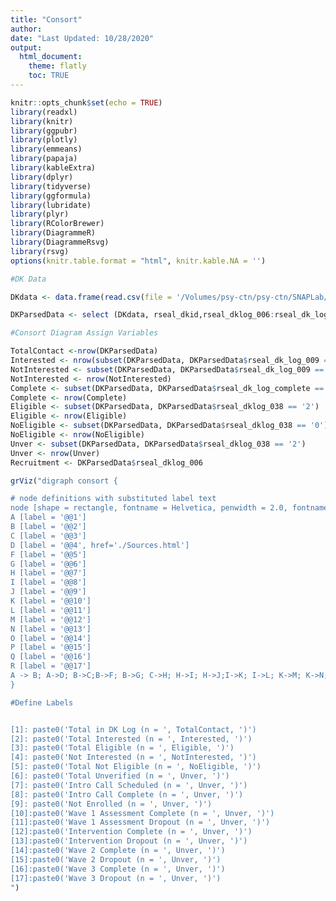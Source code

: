 ```yaml
---
title: "Consort"
author: 
date: "Last Updated: 10/28/2020"
output: 
  html_document:
    theme: flatly
    toc: TRUE
---
```

```r

knitr::opts_chunk$set(echo = TRUE)
library(readxl)
library(knitr)
library(ggpubr)
library(plotly)
library(emmeans)
library(papaja)
library(kableExtra)
library(dplyr)
library(tidyverse)
library(ggformula)
library(lubridate)
library(plyr)
library(RColorBrewer)
library(DiagrammeR)
library(DiagrammeRsvg)
library(rsvg)
options(knitr.table.format = "html", knitr.kable.NA = '') 
```

```r
#DK Data

DKdata <- data.frame(read.csv(file = '/Volumes/psy-ctn/psy-ctn/SNAPLab/SNAP Projects/SEAL/00_rSEAL/02_rSEAL_Data/PreStudy/DK_Log/Raw_Data/DKLog_rSEAL_23OCT2020.csv'))

DKParsedData <- select (DKdata, rseal_dkid,rseal_dklog_006:rseal_dk_log_complete )

```


```r
#Consort Diagram Assign Variables

TotalContact <-nrow(DKParsedData)
Interested <- nrow(subset(DKParsedData, DKParsedData$rseal_dk_log_009 == '1'))
NotInterested <- subset(DKParsedData, DKParsedData$rseal_dk_log_009 == '0')
NotInterested <- nrow(NotInterested)
Complete <- subset(DKParsedData, DKParsedData$rseal_dk_log_complete == '2')
Complete <- nrow(Complete)
Eligible <- subset(DKParsedData, DKParsedData$rseal_dklog_038 == '2')
Eligible <- nrow(Eligible)
NoEligible <- subset(DKParsedData, DKParsedData$rseal_dklog_038 == '0')
NoEligible <- nrow(NoEligible)
Unver <- subset(DKParsedData, DKParsedData$rseal_dklog_038 == '2')
Unver <- nrow(Unver)
Recruitment <- DKParsedData$rseal_dklog_006

grViz("digraph consort {

# node definitions with substituted label text
node [shape = rectangle, fontname = Helvetica, penwidth = 2.0, fontname = Helvetica]
A [label = '@@1']
B [label = '@@2']
C [label = '@@3']
D [label = '@@4', href='./Sources.html']
F [label = '@@5']
G [label = '@@6']
H [label = '@@7']
I [label = '@@8']
J [label = '@@9']
K [label = '@@10']
L [label = '@@11']
M [label = '@@12']
N [label = '@@13']
O [label = '@@14']
P [label = '@@15']
Q [label = '@@16']
R [label = '@@17']
A -> B; A->D; B->C;B->F; B->G; C->H; H->I; H->J;I->K; I->L; K->M; K->N; M->O; M->P; O->Q; O->R
}

#Define Labels


[1]: paste0('Total in DK Log (n = ', TotalContact, ')')
[2]: paste0('Total Interested (n = ', Interested, ')')
[3]: paste0('Total Eligible (n = ', Eligible, ')')
[4]: paste0('Not Interested (n = ', NotInterested, ')')
[5]: paste0('Total Not Eligible (n = ', NoEligible, ')')
[6]: paste0('Total Unverified (n = ', Unver, ')')
[7]: paste0('Intro Call Scheduled (n = ', Unver, ')')
[8]: paste0('Intro Call Complete (n = ', Unver, ')')
[9]: paste0('Not Enrolled (n = ', Unver, ')')
[10]:paste0('Wave 1 Assessment Complete (n = ', Unver, ')')
[11]:paste0('Wave 1 Assessment Dropout (n = ', Unver, ')')
[12]:paste0('Intervention Complete (n = ', Unver, ')')
[13]:paste0('Intervention Dropout (n = ', Unver, ')')
[14]:paste0('Wave 2 Complete (n = ', Unver, ')')
[15]:paste0('Wave 2 Dropout (n = ', Unver, ')')
[16]:paste0('Wave 3 Complete (n = ', Unver, ')')
[17]:paste0('Wave 3 Dropout (n = ', Unver, ')')
")

```

